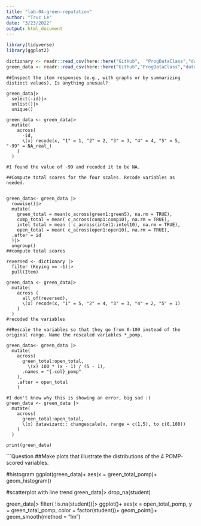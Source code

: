 ```yaml
---
title: "lab-04-green-reputation"
author: "Truc Le"
date: "3/23/2022"
output: html_document
---
```


```r
library(tidyverse)
library(ggplot2)

```


```r

dictionary <- readr::read_csv(here::here("GitHub",  "ProgDataClass","data", "green_dictionary.csv"))
green_data <- readr::read_csv(here::here("Github","ProgDataClass","data", "green_data.csv"))

``` 

``` Question
##Inspect the item responses (e.g., with graphs or by summarizing distinct values). Is anything unusual?

green_data|>
  select(-id)|>
  unlist()|>
  unique()

green_data <- green_data|>
  mutate(
    across(
      -id,
      \(x) recode(x, "1" = 1, "2" = 2, "3" = 3, "4" = 4, "5" = 5, "-99" = NA_real_)
    )
  )

#I found the value of -99 and recoded it to be NA.

```

``` Question
##Compute total scores for the four scales. Recode variables as needed.


green_data<- green_data |>
  rowwise()|>
  mutate(
    green_total = mean(c_across(green1:green5), na.rm = TRUE),
    comp_total = mean( c_across(comp1:comp10), na.rm = TRUE),
    intel_total = mean ( c_across(intel1:intel10), na.rm = TRUE),
    open_total = mean( c_across(open1:open10), na.rm = TRUE),
  .after = id
  )|>
  ungroup()
##compute total scores

reversed <- dictionary |>
  filter (Keying == -1)|>
  pull(Item)

green_data <- green_data|>
  mutate( 
    across (
      all_of(reversed), 
      \(x) recode(x, "1" = 5, "2" = 4, "3" = 3, "4" = 2, "5" = 1)
    )
  )
#recoded the variables

```

``` Question
##Rescale the variables so that they go from 0-100 instead of the original range. Name the rescaled variables *_pomp.

green_data<- green_data |>
  mutate( 
    across(
      green_total:open_total,
        \(x) 100 * (x - 1) / (5 - 1),
      .names = "{.col}_pomp"
    ),
    .after = open_total
    )

#I don't know why this is showing an error, big sad :(
green_data <- green_data |>
  mutate(
    across(
      green_total:open_total,
      \(x) datawizard:: changescale(x, range = c(1,5), to c(0,100))
    )
  )

print(green_data)
```

```Question
##Make plots that illustrate the distributions of the 4 POMP-scored variables.

#histogram
ggplot(green_data)+
  aes(x = green_total_pomp)+
  geom_histogram()

#scatterplot with line trend
green_data|>
  drop_na(student)

green_data|>
  filter( !is.na(student))|>
ggplot()+
  aes(x = open_total_pomp, y = green_total_pomp, color = factor(student))+
  geom_point()+
  geom_smooth(method = "lm")
 


